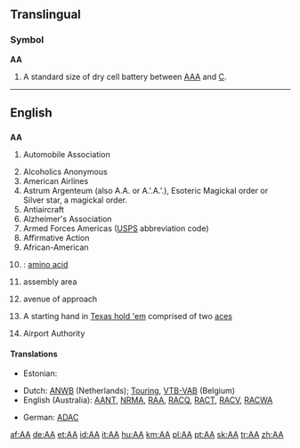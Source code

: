 ==Translingual==

===Symbol===
'''AA'''

# A standard size of dry cell battery between [[AAA]] and [[C]].

----

==English==

==={{initialism}}===
'''AA'''

# {{UK}} Automobile Association
# Alcoholics Anonymous
# American Airlines
# Astrum Argenteum (also A.A. or A.'.A.'.), Esoteric Magickal order or Silver star, a magickal order.
# Antiaircraft
# Alzheimer's Association
# Armed Forces Americas ([[USPS]] abbreviation code)
# Affirmative Action
# African-American
# {{chemistry}}: [[amino acid]]
# {{military}} assembly area
# {{military}} avenue of approach
# {{poker}} A starting hand in [[Texas hold 'em]] comprised of two [[ace]]s
# {{India}} Airport Authority

====Translations====

{{trans-top|Alcoholics Anonymous}}
{{trans-bottom}}

{{trans-top|American Airlines}}
{{trans-bottom}}

{{trans-top|Esoteric Magickal order Astrum Argenteum, or Silver star, a magickal order}}
{{trans-bottom}}

{{trans-top|Antiaircraft}}
* Estonian: {{t|et|õhutõrje}}
{{trans-bottom}}

{{trans-top|Alzheimer's Association}}
{{trans-bottom}}

{{trans-top|Armed Forces Americas}}
{{trans-bottom}}

{{trans-top|Affirmative Action}}
{{trans-bottom}}

{{trans-top|African-American}}
{{trans-bottom}}

{{checktrans-top}}
<!--This is supposed to be translations, where applicable, for the abbreviations, not the corresponding entity in another country-->
* Dutch: [[ANWB]] (Netherlands); [[Touring]], [[VTB-VAB]] (Belgium)
* English (Australia): [[AANT]], [[NRMA]], [[RAA]], [[RACQ]], [[RACT]], [[RACV]], [[RACWA]]
{{trans-mid}}
* German: [[ADAC]]
{{trans-bottom}}

[[af:AA]]
[[de:AA]]
[[et:AA]]
[[id:AA]]
[[it:AA]]
[[hu:AA]]
[[km:AA]]
[[pl:AA]]
[[pt:AA]]
[[sk:AA]]
[[tr:AA]]
[[zh:AA]]